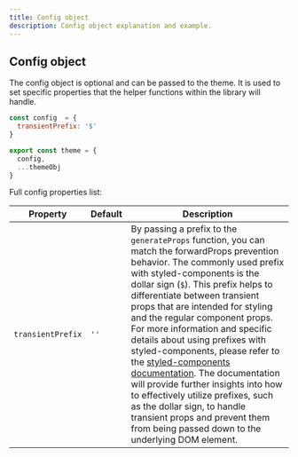```yaml
---
title: Config object
description: Config object explanation and example.
---
```


## Config object

The config object is optional and can be passed to the theme. It is used to set specific properties that the helper functions within the library will handle.

```javascript title="theme.js"
const config  = {
  transientPrefix: '$'
}

export const theme = {
  config,
  ...themeObj
}
```

Full config properties list:

| Property                   | Default      | Description                                                                                                                                                                                                                                                                                      |
| ---------------------------| ------------ | ------------------------------------------------------------------------------------------------------------------------------------------------------------------------------------------------------------------------------------------------------------------------------------------------ |
| `transientPrefix`          | `''`         | By passing a prefix to the `generateProps` function, you can match the forwardProps prevention behavior. The commonly used prefix with styled-components is the dollar sign (`$`). This prefix helps to differentiate between transient props that are intended for styling and the regular component props.  For more information and specific details about using prefixes with styled-components, please refer to the [styled-components documentation](https://styled-components.com/docs/api#transient-props). The documentation will provide further insights into how to effectively utilize prefixes, such as the dollar sign, to handle transient props and prevent them from being passed down to the underlying DOM element. |

